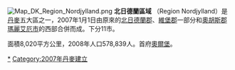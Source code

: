 {{noteTA
|1=zh-tw:區域; zh-cn:大区;
}}
[[File:Map_DK_Region_Nordjylland.png|right]]
'''北日德蘭區域''' （Region Nordjylland）是[[丹麥|丹麥]]五大區之一，2007年1月1日由原來的[[北日德蘭郡|北日德蘭郡]]、[[維堡郡|維堡郡]]一部分和[[奧胡斯郡|奧胡斯郡]][[瑪麗艾厄市|瑪麗艾厄市]]的西部合併而成。下分11市。

面積8,020平方公里，2008年人口578,839人。首府[[奧爾堡|奧爾堡]]。

[[Category:北日德兰大区|*]]
[[Category:2007年丹麥建立|Category:2007年丹麥建立]]